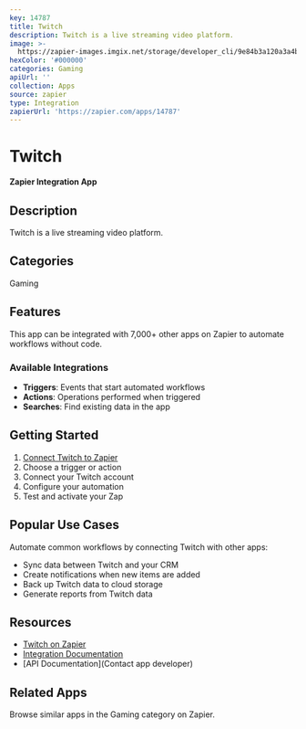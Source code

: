 ```yaml
---
key: 14787
title: Twitch
description: Twitch is a live streaming video platform.
image: >-
  https://zapier-images.imgix.net/storage/developer_cli/9e84b3a120a3a4b6e58f577a60cf763f_2.png?auto=format%2Ccompress&ixlib=python-3.0.0&q=50
hexColor: '#000000'
categories: Gaming
apiUrl: ''
collection: Apps
source: zapier
type: Integration
zapierUrl: 'https://zapier.com/apps/14787'
---
```

# Twitch

**Zapier Integration App**

## Description

Twitch is a live streaming video platform.

## Categories

Gaming

## Features

This app can be integrated with 7,000+ other apps on Zapier to automate workflows without code.

### Available Integrations

- **Triggers**: Events that start automated workflows
- **Actions**: Operations performed when triggered
- **Searches**: Find existing data in the app

## Getting Started

1. [Connect Twitch to Zapier](https://zapier.com/apps/14787)
2. Choose a trigger or action
3. Connect your Twitch account
4. Configure your automation
5. Test and activate your Zap

## Popular Use Cases

Automate common workflows by connecting Twitch with other apps:

- Sync data between Twitch and your CRM
- Create notifications when new items are added
- Back up Twitch data to cloud storage
- Generate reports from Twitch data

## Resources

- [Twitch on Zapier](https://zapier.com/apps/14787)
- [Integration Documentation](https://zapier.com/apps/14787/integrations)
- [API Documentation](Contact app developer)

## Related Apps

Browse similar apps in the Gaming category on Zapier.
